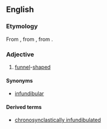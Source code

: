==English==

===Etymology===
From {{term|infundibulum||a funnel-shaped cavity or organ|lang=en}}, from {{etyl|la|en}} {{term|infundibulum||funnel|lang=la}}, from {{term|infundo|īnfundō|pour in or upon|lang=la}}.

===Adjective===
{{en-adj}}

# [[funnel]]-[[shaped]]

====Synonyms====
* [[infundibular]]

====Derived terms====
* [[chronosynclastically infundibulated]]